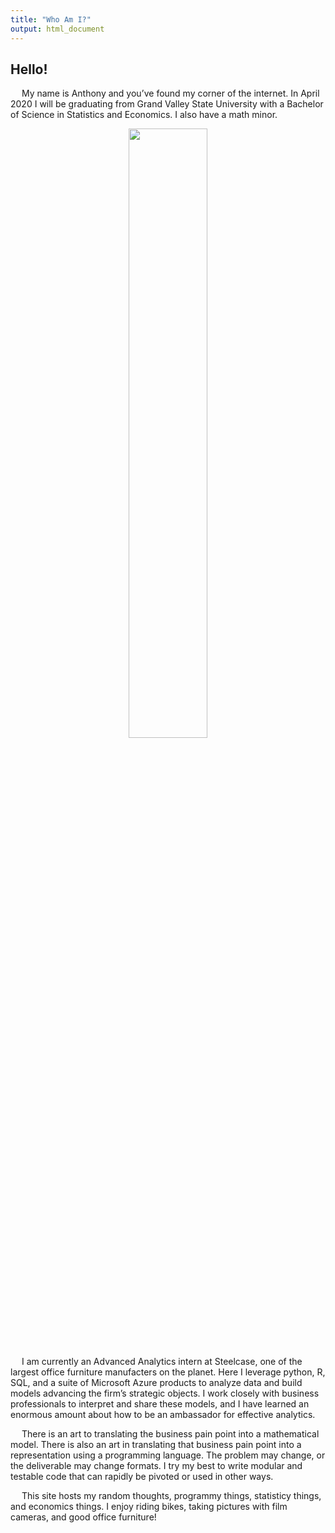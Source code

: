 ```yaml
---
title: "Who Am I?"
output: html_document
---
```


## Hello!
&emsp; My name is Anthony and you've found my corner of the internet. In April 2020 I will be graduating from Grand Valley State University with a Bachelor of Science in Statistics and Economics. I also have a math minor.

<p align="center">
![](/about_files/me1.jpg){width=50% height=50%}
</p>

&emsp; I am currently an Advanced Analytics intern at Steelcase, one of the largest office furniture manufacters on the planet. Here I leverage python, R, SQL, and a suite of Microsoft Azure products to analyze data and build models advancing the firm's strategic objects. I work closely with business professionals to interpret and share these models, and I have learned an enormous amount about how to be an ambassador for effective analytics.

&emsp; There is an art to translating the business pain point into a mathematical model. There is also an art in translating that business pain point into a representation using a programming language. The problem may change, or the deliverable may change formats. I try my best to write modular and testable code that can rapidly be pivoted or used in other ways.

&emsp; This site hosts my random thoughts, programmy things, statisticy things, and economics things. I enjoy riding bikes, taking pictures with film cameras, and good office furniture!
